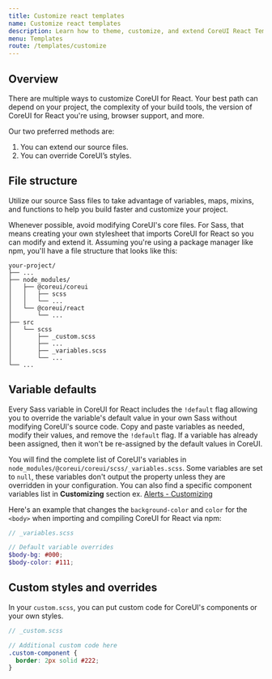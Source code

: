 ```yaml
---
title: Customize react templates
name: Customize react templates
description: Learn how to theme, customize, and extend CoreUI React Templates with Sass, a boatload of global options.
menu: Templates
route: /templates/customize
---
```


## Overview

There are multiple ways to customize CoreUI for React. Your best path can depend on your project, the complexity of your build tools, the version of CoreUI for React you're using, browser support, and more.

Our two preferred methods are:

1. You can extend our source files.
2. You can override CoreUI’s styles.

## File structure

Utilize our source Sass files to take advantage of variables, maps, mixins, and functions to help you build faster and customize your project.

Whenever possible, avoid modifying CoreUI's core files. For Sass, that means creating your own stylesheet that imports CoreUI for React so you can modify and extend it. Assuming you're using a package manager like npm, you'll have a file structure that looks like this:

```text
your-project/
├── ...
├── node_modules/
│   ├── @coreui/coreui
│   │   ├── scss
│   │   └── ...
│   └── @coreui/react
│       └── ...
├── src
│   └── scss
│       ├── _custom.scss
│       ├── ...
│       ├── _variables.scss
│       └── ...
└── ...
```

## Variable defaults

Every Sass variable in CoreUI for React includes the `!default` flag allowing you to override the variable's default value in your own Sass without modifying CoreUI's source code. Copy and paste variables as needed, modify their values, and remove the `!default` flag. If a variable has already been assigned, then it won't be re-assigned by the default values in CoreUI.

You will find the complete list of CoreUI's variables in `node_modules/@coreui/coreui/scss/_variables.scss`. Some variables are set to `null`, these variables don't output the property unless they are overridden in your configuration. You can also find a specific component variables list in **Customizing** section ex. [Alerts - Customizing](https://coreui.io/react/docs/components/alerts#customizing)

Here's an example that changes the `background-color` and `color` for the `<body>` when importing and compiling CoreUI for React via npm:

```scss
// _variables.scss

// Default variable overrides
$body-bg: #000;
$body-color: #111;
```

## Custom styles and overrides

In your `custom.scss`, you can put custom code for CoreUI's components or your own styles.

```scss
// _custom.scss

// Additional custom code here
.custom-component {
  border: 2px solid #222;
}
```
